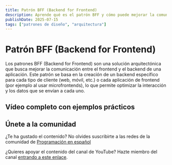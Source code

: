 ```yaml
---
title: Patrón BFF (Backend for Frontend)
description: Aprende qué es el patrón BFF y cómo puede mejorar la comunicación entre el frontend y el backend
publishDate: 2025-07-15
tags: ["patrones de diseño", "arquitectura"]
---
```



# Patrón BFF (Backend for Frontend)

Los patrones BFF (Backend for Frontend) son una solución arquitectónica que busca mejorar la comunicación entre el frontend y el backend de una aplicación. Este patrón se basa en la creación de un backend específico para cada tipo de cliente (web, móvil, etc.) o cada aplicación de frontend (por ejemplo al usar microfrontends), lo que permite optimizar la interacción y los datos que se envían a cada uno.

## Vídeo completo con ejemplos prácticos

<YouTubeEmbed
  id="UcGaicwNKVA"
  title="Patrón BFF: Backend for frontend - Programación en español"
/>

## Únete a la comunidad

¿Te ha gustado el contenido? No olvides suscribirte a las redes de la comunidad de <a href="https://programacion-es.dev/redes/" target="_blank" rel="noopener noreferrer">Programación en español</a>

¿Quieres apoyar el contenido del canal de YouTube? Hazte miembro del canal <a href="https://www.youtube.com/channel/UCNliuGyPizt7uNcdCrUoduQ/join" target="_blank" rel="noopener noreferrer">entrando a este enlace</a>.

